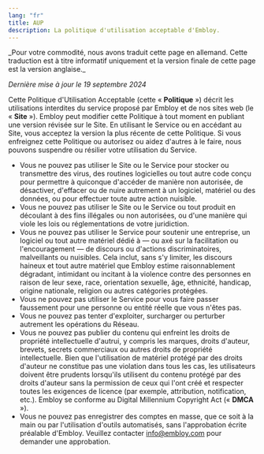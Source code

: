```yaml
---
lang: "fr"
title: AUP
description: La politique d'utilisation acceptable d'Embloy.
---
```


<Callout>
_Pour votre commodité, nous avons traduit cette page en allemand. Cette traduction est à titre informatif uniquement et la version finale de cette page est la version anglaise._
</Callout>

_Dernière mise à jour le 19 septembre 2024_

Cette Politique d'Utilisation Acceptable (cette « **Politique** ») décrit les utilisations interdites du service proposé par Embloy et de nos sites web (le « **Site** »). Embloy peut modifier cette Politique à tout moment en publiant une version révisée sur le Site. En utilisant le Service ou en accédant au Site, vous acceptez la version la plus récente de cette Politique. Si vous enfreignez cette Politique ou autorisez ou aidez d'autres à le faire, nous pouvons suspendre ou résilier votre utilisation du Service.

- Vous ne pouvez pas utiliser le Site ou le Service pour stocker ou transmettre des virus, des routines logicielles ou tout autre code conçu pour permettre à quiconque d'accéder de manière non autorisée, de désactiver, d'effacer ou de nuire autrement à un logiciel, matériel ou des données, ou pour effectuer toute autre action nuisible.
- Vous ne pouvez pas utiliser le Site ou le Service ou tout produit en découlant à des fins illégales ou non autorisées, ou d'une manière qui viole les lois ou réglementations de votre juridiction.
- Vous ne pouvez pas utiliser le Service pour soutenir une entreprise, un logiciel ou tout autre matériel dédié à — ou axé sur la facilitation ou l'encouragement — de discours ou d'actions discriminatoires, malveillants ou nuisibles. Cela inclut, sans s'y limiter, les discours haineux et tout autre matériel que Embloy estime raisonnablement dégradant, intimidant ou incitant à la violence contre des personnes en raison de leur sexe, race, orientation sexuelle, âge, ethnicité, handicap, origine nationale, religion ou autres catégories protégées.
- Vous ne pouvez pas utiliser le Service pour vous faire passer faussement pour une personne ou entité réelle que vous n'êtes pas.
- Vous ne pouvez pas tenter d'exploiter, surcharger ou perturber autrement les opérations du Réseau.
- Vous ne pouvez pas publier du contenu qui enfreint les droits de propriété intellectuelle d'autrui, y compris les marques, droits d'auteur, brevets, secrets commerciaux ou autres droits de propriété intellectuelle. Bien que l'utilisation de matériel protégé par des droits d'auteur ne constitue pas une violation dans tous les cas, les utilisateurs doivent être prudents lorsqu'ils utilisent du contenu protégé par des droits d'auteur sans la permission de ceux qui l'ont créé et respecter toutes les exigences de licence (par exemple, attribution, notification, etc.). Embloy se conforme au Digital Millennium Copyright Act (« **DMCA** »).
- Vous ne pouvez pas enregistrer des comptes en masse, que ce soit à la main ou par l'utilisation d'outils automatisés, sans l'approbation écrite préalable d'Embloy. Veuillez contacter [info@embloy.com](mailto:info@embloy.com) pour demander une approbation.
  